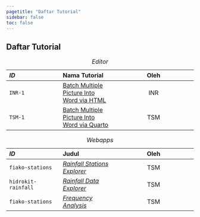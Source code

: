 ```yaml
---
pagetitle: "Daftar Tutorial"
sidebar: false
toc: false
---
```


## Daftar Tutorial

_ID_ | Nama Tutorial | Oleh
:- | :- | :-: 
`INR-1` | [Batch Multiple Picture Into Word via HTML](/tutorial/editor/inr-1-batch-multiple-picture-into-word.qmd) | INR
`TSM-1` | [Batch Multiple Picture Into Word via Quarto](/tutorial/editor/tsm-1-batch-multiple-picture.qmd) | TSM

: _Editor_

_ID_ | Judul | Oleh
:- | :- | :-:
`fiako-stations` | [_Rainfall Stations Explorer_](/tutorial/webapps/fiako-stations.qmd) | TSM
`hidrokit-rainfall` | [_Rainfall Data Explorer_](/tutorial/webapps/hidrokit-rainfall.qmd) | TSM
`fiako-stations` | [_Frequency Analysis_](/tutorial/webapps/fiako-anfrek.qmd) | TSM

: _Webapps_
